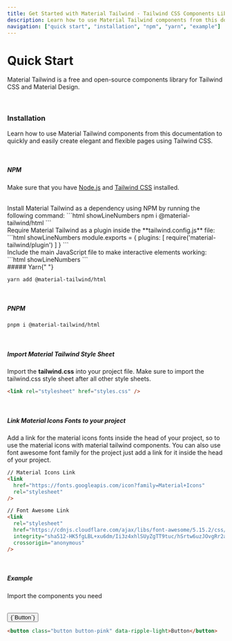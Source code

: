 ```yaml
---
title: Get Started with Material Tailwind - Tailwind CSS Components Library
description: Learn how to use Material Tailwind components from this documentation to quickly and easily create elegant and flexible pages using Tailwind CSS.
navigation: ["quick start", "installation", "npm", "yarn", "example"]
---
```


# Quick Start

Material Tailwind is a free and open-source components library for Tailwind CSS and Material Design.

<br />

### Installation

Learn how to use Material Tailwind components from this documentation to quickly and easily create elegant and flexible pages using Tailwind CSS.

<br />

##### NPM

Make sure that you have [Node.js](https://nodejs.org/en/) and [Tailwind CSS](https://tailwindcss.com/) installed.

<br />
Install Material Tailwind as a dependency using NPM by running the following command:
```html showLineNumbers npm i @material-tailwind/html ```

<br/>
Require Material Tailwind as a plugin inside the **tailwind.config.js** file:
```html showLineNumbers
module.exports = {
  plugins: [
    require('material-tailwind/plugin')
  ]
}
```
<br/>
Include the main JavaScript file to make interactive elements working:
```html showLineNumbers
<script src="../path/to/material-tailwind.js"></script>
```

<br />
##### Yarn{" "}

```html showLineNumbers
yarn add @material-tailwind/html
```

<br />

##### PNPM

```html showLineNumbers
pnpm i @material-tailwind/html
```

<br />

##### Import Material Tailwind Style Sheet

Import the **tailwind.css** into your project file. Make sure to import the tailwind.css style sheet after all other style sheets.

```html showLineNumbers
<link rel="stylesheet" href="styles.css" />
```

<br />

##### Link Material Icons Fonts to your project

Add a link for the material icons fonts inside the head of your project, so to use the material icons with material tailwind components. You can also use font awesome font family for the project just add a link for it inside the head of your project.

```html showLineNumbers
// Material Icons Link
<link
  href="https://fonts.googleapis.com/icon?family=Material+Icons"
  rel="stylesheet"
/>

// Font Awesome Link
<link
  rel="stylesheet"
  href="https://cdnjs.cloudflare.com/ajax/libs/font-awesome/5.15.2/css/all.min.css"
  integrity="sha512-HK5fgLBL+xu6dm/Ii3z4xhlSUyZgTT9tuc/hSrtw6uzJOvgRr2a9jyxxT1ely+B+xFAmJKVSTbpM/CuL7qxO8w=="
  crossorigin="anonymous"
/>
```

<br />

##### Example

Import the components you need

<br />
<ComponentDemo id="example">
  <button className="button button-pink" data-ripple-light>
    {`Button`}
  </button>
</ComponentDemo>

```html showLineNumbers
<button class="button button-pink" data-ripple-light>Button</button>
```
